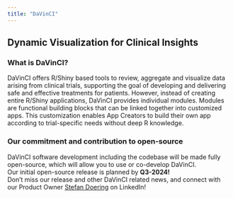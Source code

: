 ```yaml
---
title: "DaVinCI"
---
```


## Dynamic Visualization for Clinical Insights

### What is DaVinCI?


DaVinCI offers R/Shiny based tools to review, aggregate and visualize data arising from clinical trials, supporting the goal of developing and delivering safe and effective treatments for patients. However, instead of creating entire R/Shiny applications, DaVinCI provides individual modules. Modules are functional building blocks that can be linked together into customized apps. This customization enables App Creators to build their own app according to trial-specific needs without deep R knowledge. 


### Our commitment and contribution to open-source
 
DaVinCI software development including the codebase  will be made fully open-source, which will allow you to use or co-develop DaVinCI.  
Our initial open-source release is planned by **Q3-2024!**  
Don't miss our release and other DaVinCI related news, and connect with our Product Owner [Stefan Doering](https://www.linkedin.com/in/stefan-d%C3%B6ring-6134a595/){target="_blank"} on LinkedIn!



